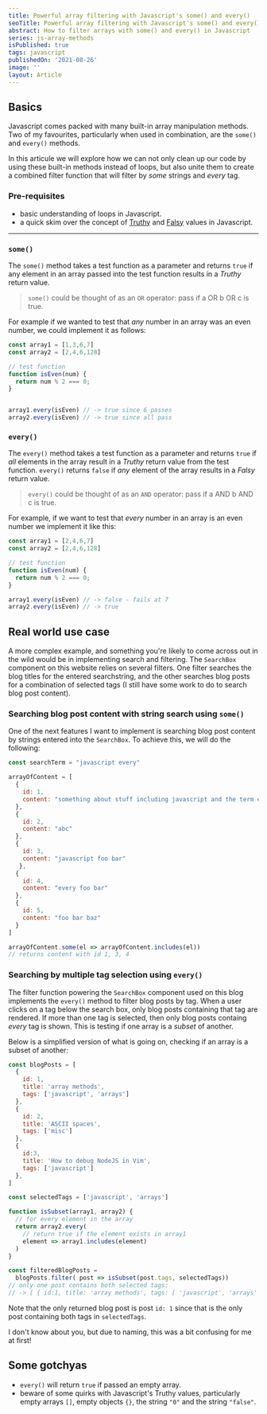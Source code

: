 ```yaml
---
title: Powerful array filtering with Javascript's some() and every()
seoTitle: Powerful array filtering with Javascript's some() and every()
abstract: How to filter arrays with some() and every() in Javascript
series: js-array-methods
isPublished: true
tags: javascript
publishedOn: '2021-08-26'
image: ''
layout: Article
---
```


## Basics

Javascript comes packed with many built-in array manipulation methods. Two of
my favourites, particularly when used in combination, are the `some()` and
`every()` methods.

In this articule we will explore how we can not only clean up our code by using
these built-in methods instead of loops, but also unite them to create a
combined filter function that will filter by *some* strings and *every* tag.

### Pre-requisites

* basic understanding of loops in Javascript.
* a quick skim over the concept of
  [Truthy](https://developer.mozilla.org/en-US/docs/Glossary/Truthy) and
  [Falsy](https://developer.mozilla.org/en-US/docs/Glossary/Falsy) values in
  Javascript.

---

### `some()`

The `some()` method takes a test function as a parameter and returns `true` if
any element in an array passed into the test function results in a *Truthy*
return value. 

> `some()` could be thought of as an `OR` operator:
> pass if a OR b OR c is true.

For example if we wanted to test that *any* number in an array was an even number,
we could implement it as follows:

```js
const array1 = [1,3,6,7]
const array2 = [2,4,6,128]

// test function
function isEven(num) {
  return num % 2 === 0;
}


array1.every(isEven) // -> true since 6 passes
array2.every(isEven) // -> true since all pass
```


### `every()`

The `every()` method takes a test function as a parameter and returns `true` if
*all* elements in the array result in a *Truthy* return value from the test
function. `every()` returns `false` if *any* element of the array results in a
*Falsy* return value. 

> `every()` could be thought of as an `AND` operator:
> pass if a AND b AND c is true.

For example, if we want to test that *every* number in an array is an even number
we implement it like this:

```js
const array1 = [2,4,6,7]
const array2 = [2,4,6,128]

// test function
function isEven(num) {
  return num % 2 === 0;
}

array1.every(isEven) // -> false - fails at 7
array2.every(isEven) // -> true
```


## Real world use case

A more complex example, and something you're likely to come across out in the
wild would be in implementing search and filtering. The `SearchBox` component on
this website relies on several filters. One filter searches the blog titles for
the entered searchstring, and the other searches blog posts for a combination
of selected tags (I still have some work to do to search blog post content).

### Searching blog post content with string search using `some()`

One of the next features I want to implement is searching blog post content by
strings entered into the `SearchBox`.  To achieve this, we will do the
following:

```js
const searchTerm = "javascript every"

arrayOfContent = [
  {
    id: 1,
    content: "something about stuff including javascript and the term every"
  },
  {
    id: 2,
    content: "abc"
  },
  {
    id: 3,
    content: "javascript foo bar"
   },
  {
    id: 4,
    content: "every foo bar"
  },
  {
    id: 5,
    content: "foo bar baz"
  }
]

arrayOfContent.some(el => arrayOfContent.includes(el))
// returns content with id 1, 3, 4
```

### Searching by multiple tag selection using `every()`

The filter function powering the `SearchBox` component used on this blog
implements the `every()` method to filter blog posts by tag. When a user clicks
on a tag below the search box, only blog posts containing that tag are
rendered. If more than one tag is selected, then only blog posts containg
*every* tag is shown. This is testing if one array is a *subset* of another.

Below is a simplified version of what is going on, checking if an array is a
subset of another:

```js
const blogPosts = [
  {
    id: 1,
    title: 'array methods',
    tags: ['javascript', 'arrays']
  },
  {
    id: 2,
    title: 'ASCII spaces',
    tags: ['misc']
  },
  {
    id:3,
    title: 'How to debug NodeJS in Vim',
    tags: ['javascript']
  },
]

const selectedTags = ['javascript', 'arrays']

function isSubset(array1, array2) {
  // for every element in the array
  return array2.every(
    // return true if the element exists in array1
    element => array1.includes(element)
  )
}

const filteredBlogPosts = 
  blogPosts.filter( post => isSubset(post.tags, selectedTags))
// only one post contains both selected tags:
// -> [ { id:1, title: 'array methods', tags: [ 'javascript', 'arrays' ] } ]

```

Note that the only returned blog post is post `id: 1` since that is the
only post containing both tags in `selectedTags`.

I don't know about you, but due to naming, this was a bit confusing for me at
first!

## Some gotchyas

* `every()` will return `true` if passed an empty array.
* beware of some quirks with Javascript's Truthy values, particularly empty
  arrays `[]`, empty objects `{}`, the string `"0"` and the string `"false"`.
